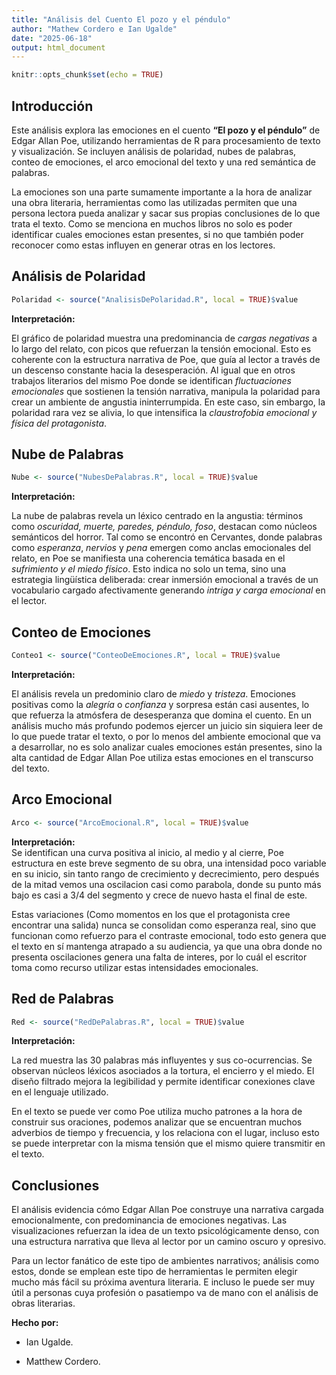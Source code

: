 ```yaml
---
title: "Análisis del Cuento El pozo y el péndulo"
author: "Mathew Cordero e Ian Ugalde"
date: "2025-06-18"
output: html_document
---
```


```r
knitr::opts_chunk$set(echo = TRUE)
```

## Introducción

Este análisis explora las emociones en el cuento **"El pozo y el péndulo"** de Edgar Allan Poe, utilizando herramientas de R para procesamiento de texto y visualización. Se incluyen análisis de polaridad, nubes de palabras, conteo de emociones, el arco emocional del texto y una red semántica de palabras.

La emociones son una parte sumamente importante a la hora de analizar una obra literaria, herramientas como las utilizadas permiten que una persona lectora pueda analizar y sacar sus propias conclusiones de lo que trata el texto. Como se menciona en muchos libros no solo es poder identificar cuales emociones estan presentes, si no que también poder reconocer como estas influyen en generar otras en los lectores.

## Análisis de Polaridad

```r
Polaridad <- source("AnalisisDePolaridad.R", local = TRUE)$value

```

**Interpretación:**\

El gráfico de polaridad muestra una predominancia de *cargas negativas* a lo largo del relato, con picos que refuerzan la tensión emocional. Esto es coherente con la estructura narrativa de Poe, que guía al lector a través de un descenso constante hacia la desesperación. Al igual que en otros trabajos literarios del mismo Poe donde se identifican *fluctuaciones emocionales* que sostienen la tensión narrativa, manipula la polaridad para crear un ambiente de angustia ininterrumpida. En este caso, sin embargo, la polaridad rara vez se alivia, lo que intensifica la *claustrofobia emocional y física del protagonista*.

## Nube de Palabras

```r
Nube <- source("NubesDePalabras.R", local = TRUE)$value

```

**Interpretación:**\

La nube de palabras revela un léxico centrado en la angustia: términos como *oscuridad, muerte, paredes, péndulo, foso*, destacan como núcleos semánticos del horror. Tal como se encontró en Cervantes, donde palabras como *esperanza*, *nervios* y *pena* emergen como anclas emocionales del relato, en Poe se manifiesta una coherencia temática basada en el *sufrimiento y el miedo físico*. Esto indica no solo un tema, sino una estrategia lingüística deliberada: crear inmersión emocional a través de un vocabulario cargado afectivamente generando *intriga y carga emocional* en el lector.

## Conteo de Emociones

```r
Conteo1 <- source("ConteoDeEmociones.R", local = TRUE)$value

```

**Interpretación:**\

El análisis revela un predominio claro de *miedo* y *tristeza*. Emociones positivas como la *alegría* o *confianza* y sorpresa están casi ausentes, lo que refuerza la atmósfera de desesperanza que domina el cuento. En un análisis mucho más profundo podemos ejercer un juicio sin siquiera leer de lo que puede tratar el texto, o por lo menos del ambiente emocional que va a desarrollar, no es solo analizar cuales emociones están presentes, sino la alta cantidad de Edgar Allan Poe utiliza estas emociones en el transcurso del texto.

## Arco Emocional

```r
Arco <- source("ArcoEmocional.R", local = TRUE)$value

```

**Interpretación:**\
Se identifican una curva positiva al inicio, al medio y al cierre, Poe estructura en este breve segmento de su obra, una intensidad poco variable en su inicio, sin tanto rango de crecimiento y decrecimiento, pero después de la mitad vemos una oscilacion casi como parabola, donde su punto más bajo es casi a 3/4 del segmento y crece de nuevo hasta el final de este.

Estas variaciones (Como momentos en los que el protagonista cree encontrar una salida) nunca se consolidan como esperanza real, sino que funcionan como refuerzo para el contraste emocional, todo esto genera que el texto en sí mantenga atrapado a su audiencia, ya que una obra donde no presenta oscilaciones genera una falta de interes, por lo cuál el escritor toma como recurso utilizar estas intensidades emocionales.

## Red de Palabras

```r
Red <- source("RedDePalabras.R", local = TRUE)$value

```

**Interpretación:**\

La red muestra las 30 palabras más influyentes y sus co-ocurrencias. Se observan núcleos léxicos asociados a la tortura, el encierro y el miedo. El diseño filtrado mejora la legibilidad y permite identificar conexiones clave en el lenguaje utilizado.

En el texto se puede ver como Poe utiliza mucho patrones a la hora de construir sus oraciones, podemos analizar que se encuentran muchos adverbios de tiempo y frecuencia, y los relaciona con el lugar, incluso esto se puede interpretar con la misma tensión que el mismo quiere transmitir en el texto.

## Conclusiones

El análisis evidencia cómo Edgar Allan Poe construye una narrativa cargada emocionalmente, con predominancia de emociones negativas. Las visualizaciones refuerzan la idea de un texto psicológicamente denso, con una estructura narrativa que lleva al lector por un camino oscuro y opresivo.

Para un lector fanático de este tipo de ambientes narrativos; análisis como estos, donde se emplean este tipo de herramientas le permiten elegir mucho más fácil su próxima aventura literaria. E incluso le puede ser muy útil a personas cuya profesión o pasatiempo va de mano con el análisis de obras literarias.

**Hecho por:**

-   Ian Ugalde.

-   Matthew Cordero.

